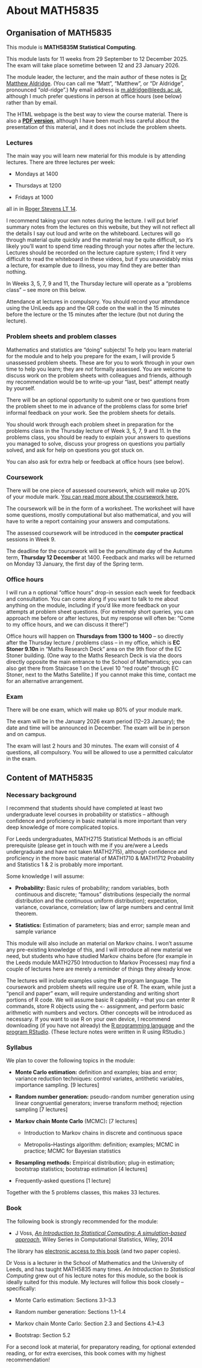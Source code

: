 # About MATH5835 {.unnumbered}


## Organisation of MATH5835 {.unnumbered}

This module is **MATH5835M Statistical Computing**.

This module lasts for 11 weeks from 29 September to 12 December 2025. The exam will take place sometime between 12 and 23 January 2026.

The module leader, the lecturer, and the main author of these notes is [Dr Matthew Aldridge](https://mpaldridge.github.io/). (You can call me "Matt", "Matthew", or "Dr Aldridge", pronounced "*old*-ridge".) My email address is [m.aldridge@leeds.ac.uk](mailto:m.aldridge@leeds.ac.uk), although I much prefer questions in person at office hours (see below) rather than by email.

The HTML webpage is the best way to view the course material. There is also a [**PDF version**](MATH5835M-Statistical-Computing.pdf), although I have been much less careful about the presentation of this material, and it does not include the problem sheets.


### Lectures

The main way you will learn new material for this module is by attending lectures. There are three lectures per week:

* Mondays at 1400 

* Thursdays at 1200

* Fridays at 1000

all in in [Roger Stevens LT 14](https://students.leeds.ac.uk/buildings-and-rooms/3611/roger-stevens-lt-14-10m-14).

I recommend taking your own notes during the lecture. I will put brief summary notes from the lectures on this website, but they will not reflect all the details I say out loud and write on the whiteboard. Lectures will go through material quite quickly and the material may be quite difficult, so it’s likely you’ll want to spend time reading through your notes after the lecture. Lectures should be recorded on the lecture capture system; I find it very difficult to read the whiteboard in these videos, but if you unavoidably miss a lecture, for example due to illness, you may find they are better than nothing.

In Weeks 3, 5, 7, 9 and 11, the Thursday lecture will operate as a "problems class" -- see more on this below.

Attendance at lectures in compulsory. You should record your attendance using the UniLeeds app and the QR code on the wall in the 15 minutes before the lecture or the 15 minutes after the lecture (but not during the lecture).


### Problem sheets and problem classes

Mathematics and statistics are "doing" subjects! To help you learn material for the module and to help you prepare for the exam, I will provide 5 unassessed problem sheets. These are for you to work through in your own time to help you learn; they are *not* formally assessed. You are welcome to discuss work on the problem sheets with colleagues and friends, although my recommendation would be to write-up your "last, best" attempt neatly by yourself.

There will be an optional opportunity to submit one or two questions from the problem sheet to me in advance of the problems class for some brief informal feedback on your work. See the problem sheets for details.

You should work through each problem sheet in preparation for the problems class in the Thursday lecture of Week 3, 5, 7, 9 and 11. In the problems class, you should be ready to explain your answers to questions you managed to solve, discuss your progress on questions you partially solved, and ask for help on questions you got stuck on.

You can also ask for extra help or feedback at office hours (see below).

### Coursework

There will be one piece of assessed coursework, which will make up 20% of your module mark. [You can read more about the coursework here.](#coursework)

The coursework will be in the form of a worksheet. The worksheet will have some questions, mostly computational but also mathematical, and you will have to write a report containing your answers and computations.

The assessed coursework will be introduced in the **computer practical** sessions in Week 9.

The deadline for the coursework will be the penultimate day of the Autumn term, **Thursday 12 December ** at 1400. Feedback and marks will be returned on Monday 13 January, the first day of the Spring term.

### Office hours

I will run a n optional "office hours" drop-in session each week for feedback and consultation. You can come along if you want to talk to me about anything on the module, including if you'd like more feedback on your attempts at problem sheet questions. (For extremely short queries, you can approach me before or after lectures, but my response will often be: "Come to my office hours, and we can discuss it there!")

Office hours will happen on **Thursdays from 1300 to 1400** -- so directly after the Thursday lecture / problems class -- in my office, which is **EC Stoner 9.10n** in "Maths Research Deck" area on the 9th floor of the EC Stoner building. (One way to the Maths Research Deck is via the doors directly opposite the main entrance to the School of Mathematics; you can also get there from Staircase 1 on the Level 10 "red route" through EC Stoner, next to the Maths Satellite.) If you cannot make this time, contact me for an alternative arrangement.

### Exam

There will be one exam, which will make up 80% of your module mark.

The exam will be in the January 2026 exam period (12--23 January); the date and time will be announced in December. The exam will be in person and on campus.

The exam will last 2 hours and 30 minutes. The exam will consist of 4 questions, all compulsory. You will be allowed to use a permitted calculator in the exam.

## Content of MATH5835

### Necessary background

I recommend that students should have completed at least two undergraduate level courses in probability or statistics -- although confidence and proficiency in basic material is more important than very deep knowledge of more complicated topics.

For Leeds undergraduates, MATH2715 Statistical Methods is an official prerequisite (please get in touch with me if you are/were a Leeds undergraduate and have not taken MATH2715), although confidence and proficiency in the more basic material of MATH1710 & MATH1712 Probability and Statistics 1 & 2 is probably more important.

Some knowledge I will assume:

* **Probability:** Basic rules of probability; random variables, both continuous and discrete; "famous" distributions (especially the normal distribution and the continuous uniform distribution); expectation, variance, covariance, correlation; law of large numbers and central limit theorem.

* **Statistics:** Estimation of parameters; bias and error; sample mean and sample variance

This module will also include an material on Markov chains. I won't assume any pre-existing knowledge of this, and I will introduce all new material we need, but students who have studied Markov chains before (for example in the Leeds module MATH2750 Introduction to Markov Processes) may find a couple of lectures here are merely a reminder of things they already know.

The lectures will include examples using the **R** program language. The coursework and problem sheets will require use of R. The exam, while just a "pencil and paper" exam, will require understanding and writing short portions of R code. We will assume basic R capability -- that you can enter R commands, store R objects using the `<-` assignment, and perform basic arithmetic with numbers and vectors. Other concepts will be introduced as necessary. If you want to use R on your own device, I recommend downloading (if you have not already) the [R programming language](https://cran.r-project.org) and the [program RStudio](https://posit.co/downloads/). (These lecture notes were written in R using RStudio.)

### Syllabus

We plan to cover the following topics in the module:

* **Monte Carlo estimation:** definition and examples; bias and error; variance reduction techniques: control variates, antithetic variables, importance sampling. [9 lectures]

* **Random number generation:** pseudo-random number generation using linear congruential generators; inverse transform method; rejection sampling [7 lectures]

* **Markov chain Monte Carlo** (MCMC)**:** [7 lectures]

  * Introduction to Markov chains in discrete and continuous space
  
  * Metropolis--Hastings algorithm: definition; examples; MCMC in practice; MCMC for Bayesian statistics
  
* **Resampling methods:** Empirical distribution; plug-in estimation; bootstrap statistics; bootstrap estimation [4 lectures]

* Frequently-asked questions [1 lecture]

Together with the 5 problems classes, this makes 33 lectures.

### Book

The following book is strongly recommended for the module:

* J Voss, [*An Introduction to Statistical Computing: A simulation-based approach*](https://leeds.primo.exlibrisgroup.com/permalink/44LEE_INST/1fj430b/cdi_askewsholts_vlebooks_9781118728031), Wiley Series in Computational Statistics, Wiley, 2014

The library has [electronic access to this book](https://leeds.primo.exlibrisgroup.com/permalink/44LEE_INST/1fj430b/cdi_askewsholts_vlebooks_9781118728031) (and two paper copies).

Dr Voss is a lecturer in the School of Mathematics and the University of Leeds, and has taught MATH5835 many times. *An Introduction to Statistical Computing* grew out of his lecture notes for this module, so the book is ideally suited for this module. My lectures will follow this book closely -- specifically:

* Monte Carlo estimation: Sections 3.1--3.3

* Random number generation: Sections 1.1--1.4

* Markov chain Monte Carlo: Section 2.3 and Sections 4.1--4.3

* Bootstrap: Section 5.2

For a second look at material, for preparatory reading, for optional extended reading, or for extra exercises, this book comes with my highest recommendation!

